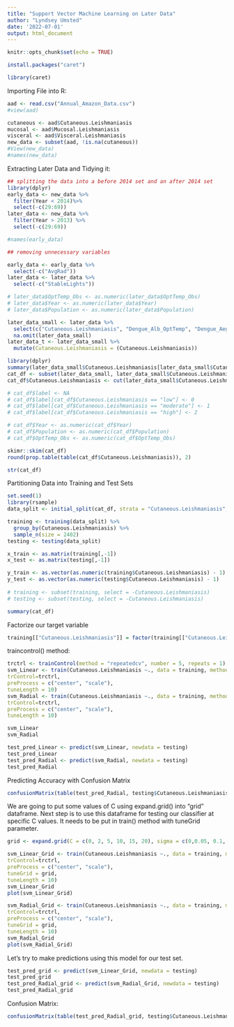 ```yaml
---
title: "Support Vector Machine Learning on Later Data"
author: "Lyndsey Umsted"
date: '2022-07-01'
output: html_document
---
```


```r
knitr::opts_chunk$set(echo = TRUE)
```

```r
install.packages("caret")
```

```r
library(caret)
```
Importing File into R:
```r
aad <- read.csv("Annual_Amazon_Data.csv")
#view(aad)

cutaneous <- aad$Cutaneous.Leishmaniasis
mucosal <- aad$Mucosal.Leishmaniasis
visceral <- aad$Visceral.Leishmaniasis
new_data <- subset(aad, !is.na(cutaneous))
#View(new_data)
#names(new_data)
```


Extracting Later Data and Tidying it:
```r
## splitting the data into a before 2014 set and an after 2014 set
library(dplyr)
early_data <- new_data %>%
  filter(Year < 2014)%>%
  select(-c(29:69))
later_data <- new_data %>%
  filter(Year > 2013) %>%
  select(-c(29:69))

#names(early_data)

## removing unnecessary variables

early_data <- early_data %>%
  select(-c("AvgRad"))
later_data <- later_data %>%
  select(-c("StableLights"))

# later_data$OptTemp_Obs <- as.numeric(later_data$OptTemp_Obs)
# later_data$Year <- as.numeric(later_data$Year)
# later_data$Population <- as.numeric(later_data$Population)

later_data_small <- later_data %>%
  select(c("Cutaneous.Leishmaniasis", "Dengue_Alb_OptTemp", "Dengue_Aeg_OptTemp", "Chik_Alb_OptTemp", "Chik_Aeg_OptTemp", "Zika_OptTemp", "Malaria_OptTemp", "LST_Day", "LST_Night", "OptTemp_Obs", "NDVI", "EVI", "Precip", "AvgRad", "SWOccurrence")) %>%
  na.omit(later_data_small) 
later_data_t <- later_data_small %>%
  mutate(Cutaneous.Leishmaniasis = (Cutaneous.Leishmaniasis))
```

```r
library(dplyr)
summary(later_data_small$Cutaneous.Leishmaniasis[later_data_small$Cutaneous.Leishmaniasis > 0])
cat_df <- subset(later_data_small, later_data_small$Cutaneous.Leishmaniasis > 0)
cat_df$Cutaneous.Leishmaniasis <- cut(later_data_small$Cutaneous.Leishmaniasis[later_data_small$Cutaneous.Leishmaniasis > 0], breaks = c(0, 0.090114445 , 0.876904527, 10^3), labels = c("low", "moderate", "high")) # 25%, 75%, 100%

# cat_df$label <- NA
# cat_df$label[cat_df$Cutaneous.Leishmaniasis == "low"] <- 0
# cat_df$label[cat_df$Cutaneous.Leishmaniasis == "moderate"] <- 1
# cat_df$label[cat_df$Cutaneous.Leishmaniasis == "high"] <- 2

# cat_df$Year <- as.numeric(cat_df$Year)
# cat_df$Population <- as.numeric(cat_df$Population)
# cat_df$OptTemp_Obs <- as.numeric(cat_df$OptTemp_Obs)
```

```r
skimr::skim(cat_df)
round(prop.table(table(cat_df$Cutaneous.Leishmaniasis)), 2)
```

```r
str(cat_df)
```

Partitioning Data into Training and Test Sets
```r
set.seed(1)
library(rsample)
data_split <- initial_split(cat_df, strata = "Cutaneous.Leishmaniasis", prop = 0.8)

training <- training(data_split) %>%
  group_by(Cutaneous.Leishmaniasis) %>%
  sample_n(size = 2402)
testing <- testing(data_split) 

x_train <- as.matrix(training[,-1])
x_test <- as.matrix(testing[,-1])

y_train <- as.vector(as.numeric(training$Cutaneous.Leishmaniasis) - 1)
y_test <- as.vector(as.numeric(testing$Cutaneous.Leishmaniasis) - 1)
 
# training <- subset(training, select = -Cutaneous.Leishmaniasis)
# testing <- subset(testing, select = -Cutaneous.Leishmaniasis)

```

```r
summary(cat_df)
```

Factorize our target variable
```r
training[["Cutaneous.Leishmaniasis"]] = factor(training[["Cutaneous.Leishmaniasis"]])
```

traincontrol() method:
```r
trctrl <- trainControl(method = "repeatedcv", number = 5, repeats = 1)
svm_Linear <- train(Cutaneous.Leishmaniasis ~., data = training, method = "svmLinear",
trControl=trctrl,
preProcess = c("center", "scale"),
tuneLength = 10)
svm_Radial <- train(Cutaneous.Leishmaniasis ~., data = training, method = "svmRadial",
trControl=trctrl,
preProcess = c("center", "scale"),
tuneLength = 10)
```

```r
svm_Linear
svm_Radial
```

```r
test_pred_Linear <- predict(svm_Linear, newdata = testing)
test_pred_Linear
test_pred_Radial <- predict(svm_Radial, newdata = testing)
test_pred_Radial
```

Predicting Accuracy with Confusion Matrix
```r
confusionMatrix(table(test_pred_Radial, testing$Cutaneous.Leishmaniasis))
```

We are going to put some values of C using expand.grid() into “grid” dataframe. Next step is to use this dataframe for testing our classifier at specific C values. It needs to be put in train() method with tuneGrid parameter.
```r
grid <- expand.grid(C = c(0, 2, 5, 10, 15, 20), sigma = c(0,0.05, 0.1, 0.25,0.5))

svm_Linear_Grid <- train(Cutaneous.Leishmaniasis ~., data = training, method = "svmLinear",
trControl=trctrl,
preProcess = c("center", "scale"),
tuneGrid = grid,
tuneLength = 10)
svm_Linear_Grid
plot(svm_Linear_Grid)

svm_Radial_Grid <- train(Cutaneous.Leishmaniasis ~., data = training, method = "svmRadial",
trControl=trctrl,
preProcess = c("center", "scale"),
tuneGrid = grid,
tuneLength = 10)
svm_Radial_Grid
plot(svm_Radial_Grid)
```

Let’s try to make predictions using this model for our test set.
```r
test_pred_grid <- predict(svm_Linear_Grid, newdata = testing)
test_pred_grid
test_pred_Radial_grid <- predict(svm_Radial_Grid, newdata = testing)
test_pred_Radial_grid
```

Confusion Matrix:
```r
confusionMatrix(table(test_pred_Radial_grid, testing$Cutaneous.Leishmaniasis))
```










